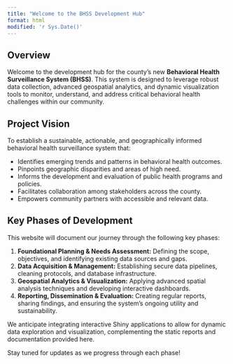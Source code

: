 ```yaml
---
title: "Welcome to the BHSS Development Hub"
format: html
modified: 'r Sys.Date()'
---
```


## Overview

Welcome to the development hub for the county's new **Behavioral Health Surveillance System (BHSS)**. This system is designed to leverage robust data collection, advanced geospatial analytics, and dynamic visualization tools to monitor, understand, and address critical behavioral health challenges within our community.

## Project Vision

To establish a sustainable, actionable, and geographically informed behavioral health surveillance system that:

* Identifies emerging trends and patterns in behavioral health outcomes.
* Pinpoints geographic disparities and areas of high need.
* Informs the development and evaluation of public health programs and policies.
* Facilitates collaboration among stakeholders across the county.
* Empowers community partners with accessible and relevant data.

## Key Phases of Development

This website will document our journey through the following key phases:

1.  **Foundational Planning & Needs Assessment:** Defining the scope, objectives, and identifying existing data sources and gaps.
2.  **Data Acquisition & Management:** Establishing secure data pipelines, cleaning protocols, and database infrastructure.
3.  **Geospatial Analytics & Visualization:** Applying advanced spatial analysis techniques and developing interactive dashboards.
4.  **Reporting, Dissemination & Evaluation:** Creating regular reports, sharing findings, and ensuring the system's ongoing utility and sustainability.

We anticipate integrating interactive Shiny applications to allow for dynamic data exploration and visualization, complementing the static reports and documentation provided here.

Stay tuned for updates as we progress through each phase!
